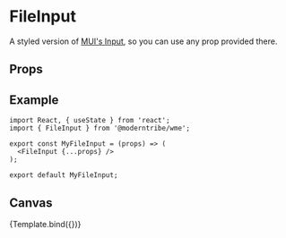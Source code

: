 
<Meta title="Forms/FileInput" component={FileInput} />


# FileInput

A styled version of <a href="https://mui.com/material-ui/api/input/" target="_blank">MUI's Input</a>, so you can use any prop provided there.

## Props

<ArgsTable story="." />

## Example

```
import React, { useState } from 'react';
import { FileInput } from '@moderntribe/wme';

export const MyFileInput = (props) => (
  <FileInput {...props} />
);

export default MyFileInput;
```

## Canvas

<Canvas>
  <Story name="Base">{Template.bind({})}</Story>
</Canvas>
